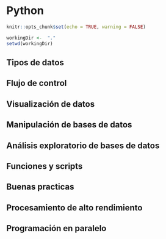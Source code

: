 # Python

```r
knitr::opts_chunk$set(echo = TRUE, warning = FALSE)
```

```r
workingDir <-  "."
setwd(workingDir)
```

## Tipos de datos

## Flujo de control

## Visualización de datos

## Manipulación de bases de datos

## Análisis exploratorio de bases de datos

## Funciones y scripts

## Buenas practicas

## Procesamiento de alto rendimiento

## Programación en paralelo